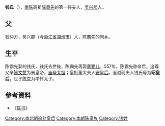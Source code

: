 '''钱氏'''（{{bd|？||？|catIdx=Q}}），[[南陈|南陈]]高祖[[陈霸先|陈霸先]]的第一任夫人，[[吴兴郡|吴兴郡]]人。
==父==
钱仲方，吴兴郡（今[[浙江省|浙江省]][[湖州市|湖州市]]）人，陈霸先的同乡。
==生平==
陈霸先娶的钱氏，钱氏去世後，陈霸先再娶[[章要儿|章要儿]]。557年，陈霸先称帝后，追尊父亲[[陈文赞|陈文赞]]为景皇帝，[[庙号|庙号]][[太祖|太祖]]；皇妣董太夫人[[安皇后|安皇后]]。追谥前夫人钱氏号为'''昭皇后'''，世子[[陈克|陈克]]为孝怀太子。

==參考資料==
*《[[陈书|陈书]]》

{{南朝皇后}}

[[Category:南北朝追封皇后|Category:南北朝追封皇后]]
[[Category:南朝陈皇族|Category:南朝陈皇族]]
[[Category:钱姓|Category:钱姓]]